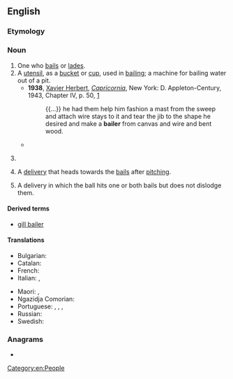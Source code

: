 {{also|Bailer}}
==English==

===Etymology===
{{suffix|en|bail|er|id2=agent noun}}

===Noun===
{{en-noun}}

# One who [[bail]]s or [[lade]]s.
# A [[utensil]], as a [[bucket]] or [[cup]], used in [[bailing]]; a machine for bailing water out of a pit.
#* '''1938''', [[w:Xavier Herbert|Xavier Herbert]], ''[[w:Capricornia (novel)|Capricornia]]'', New York: D. Appleton-Century, 1943, Chapter IV, p. 50, [https://archive.org/details/capricornianovel00herb]
#*: {{...}} he had them help him fashion a mast from the sweep and attach wire stays to it and tear the jib to the shape he desired and make a '''bailer''' from canvas and wire and bent wood.
#* {{quote-text|en|year=1941|author={{w|Emily Carr}}|title={{w|Klee Wyck}}|chapter=10|url=http://www.gutenberg.net.au/ebooks01/0100131h.html|passage=Two bits was the top price that old Jenny knew. She asked two bits for everything she had to sell, were it canoe-'''bailer''', eagle's wing, cedar-bark basket or woven mat.}}
# {{lb|en|legal}} {{alternative form of|en|bailor}}
# {{lb|en|cricket|dated}} A [[delivery]] that heads towards the [[bail]]s after [[pitch]]ing.
# {{lb|en|cricket|dated}} A delivery in which the ball hits one or both bails but does not dislodge them.

====Derived terms====
* [[gill bailer]]

====Translations====
{{trans-top|a utensil}}
* Bulgarian: {{t|bg|черпак}}
* Catalan: {{t|ca|sàssola|f}}
* French: {{t+|fr|écope|f}}
* Italian: {{t|it|aggottatoio|m}}, {{t|it|sassola|f}}
{{trans-mid}}
* Maori: {{t|mi|tīheru}}, {{t|mi|tatā}}
* Ngazidja Comorian: {{t|zdj|upvo|c11|c10a}}
* Portuguese: {{t|pt|vertedouro|m}}, {{t|pt|vertedoiro|m}}, {{t|pt|bartedouro|m}}, {{t|pt|bartedoiro|m}}
* Russian: {{t+|ru|черпак|m}}
* Swedish: {{t+|sv|öskar|n}}
{{trans-bottom}}

===Anagrams===
* {{anagrams|en|a=abeilr|Barile|Bel Air|Belair|Blaire|Labrie|Raible|irable|librae|rebail}}

[[Category:en:People]]
